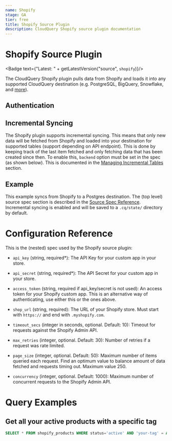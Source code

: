 ```yaml
---
name: Shopify
stage: GA
tier: free
title: Shopify Source Plugin
description: CloudQuery Shopify source plugin documentation
---
```

# Shopify Source Plugin


<Badge text={"Latest: " + getLatestVersion("source", `shopify`)}/>

The CloudQuery Shopify plugin pulls data from Shopify and loads it into any supported CloudQuery destination (e.g. PostgreSQL, BigQuery, Snowflake, and [more](/docs/plugins/destinations/overview)).

## Authentication

<Authentication/>

## Incremental Syncing

The Shopify plugin supports incremental syncing. This means that only new data will be fetched from Shopify and loaded into your destination for supported tables (support depending on API endpoint). This is done by keeping track of the last item fetched and only fetching data that has been created since then.
To enable this, `backend` option must be set in the spec (as shown below). This is documented in the [Managing Incremental Tables](/docs/advanced-topics/managing-incremental-tables) section.

## Example

This example syncs from Shopify to a Postgres destination. The (top level) source spec section is described in the [Source Spec Reference](/docs/reference/source-spec). Incremental syncing is enabled and will be saved to a `.cq/state/` directory by default.

<Configuration/>

# Configuration Reference

This is the (nested) spec used by the Shopify source plugin:

- `api_key` (string, required*):
  The API Key for your custom app in your store.

- `api_secret` (string, required*):
  The API Secret for your custom app in your store.

- `access_token` (string, required if api_key/secret is not used):
  An access token for your Shopify custom app. This is an alternative way of authenticating, use either this or the ones above.

- `shop_url` (string, required): The URL of your Shopify store. Must start with `https://` and end with `.myshopify.com`.

- `timeout_secs` (integer in seconds, optional. Default: 10):
  Timeout for requests against the Shopify Admin API.

- `max_retries` (integer, optional. Default: 30):
  Number of retries if a request was rate limited.

- `page_size` (integer, optional. Default: 50):
  Maximum number of items queried each request. Find an optimum value to balance amount of data fetched and requests timing out. Maximum value 250.

- `concurrency` (integer, optional. Default: 1000):
  Maximum number of concurrent requests to the Shopify Admin API.

# Query Examples

## Get all your active products with a specific tag

```sql copy
SELECT * FROM shopify_products WHERE status='active' AND 'your-tag' = ANY(tags);
```

